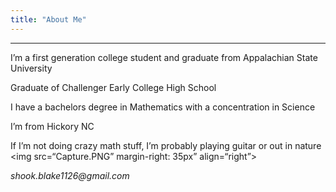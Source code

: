 ```yaml
---
title: "About Me"
---
```


<hr>


I'm a first generation college student and graduate from Appalachian State University

Graduate of Challenger Early College High School

I have a bachelors degree in Mathematics with a concentration in Science

I'm from Hickory NC

If I'm not doing crazy math stuff, I'm probably playing guitar or out in nature
<img src="Capture.PNG" margin-right: 35px" align="right">

*shook.blake1126@gmail.com*